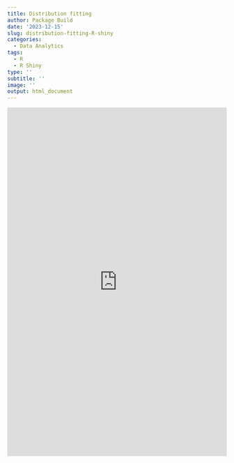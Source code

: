 ```yaml
---
title: Distribution fitting
author: Package Build
date: '2023-12-15'
slug: distribution-fitting-R-shiny
categories:
  - Data Analytics
tags:
  - R
  - R Shiny
type: ''
subtitle: ''
image: ''
output: html_document
---
```

<iframe height="800" width="100%" frameborder="no" src="https://twong.shinyapps.io/HSMA_distr_tool/"> </iframe>
